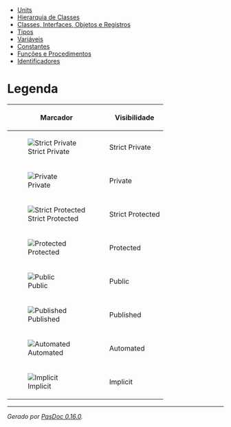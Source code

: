 <div class="container">

<div class="navigation">

* [[AllUnits.wiki|Units]]
* [[ClassHierarchy.wiki|Hierarquia de Classes]]
* [[AllClasses.wiki|Classes, Interfaces, Objetos e Registros]]
* [[AllTypes.wiki|Tipos]]
* [[AllVariables.wiki|Variáveis]]
* [[AllConstants.wiki|Constantes]]
* [[AllFunctions.wiki|Funções e Procedimentos]]
* [[AllIdentifiers.wiki|Identificadores]]


</div>
<div class="content">

= Legenda =

{|
! Marcador
! Visibilidade
|-
| [[File:private.gif|Strict Private]]
| Strict Private
|-
| [[File:private.gif|Private]]
| Private
|-
| [[File:protected.gif|Strict Protected]]
| Strict Protected
|-
| [[File:protected.gif|Protected]]
| Protected
|-
| [[File:public.gif|Public]]
| Public
|-
| [[File:published.gif|Published]]
| Published
|-
| [[File:automated.gif|Automated]]
| Automated
|-
| [[File:published.gif|Implicit]]
| Implicit
|}


-----

<span class="appinfo">''Gerado por [https://pasdoc.github.io/ PasDoc 0.16.0].'' </span>

</div>

</div>

